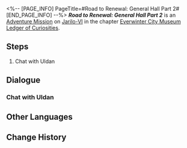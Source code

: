 <%-- [PAGE_INFO]
PageTitle=#Road to Renewal: General Hall Part 2#
[END_PAGE_INFO] --%>
{{Stub|Dialogue.}}
{{Mission Infobox
|id            = 8001242
|title         = 
|image         = <!--Mission Road to Renewal General Hall Part 2.png-->
|type          = Adventure
|event_name    = 
|chapter       = Everwinter City Museum Ledger of Curiosities
|requirements  = {{subst:void|<!--Unknown: {"Type":"Manual"}-->}}
|summary       = You have recovered all the exhibits in the General Hall. Curator Uldan expresses his gratitude and offers payment for your work.
|characters    = Happy Spectator; Stunned Spectator; Trailblazer; Uldan
|startLocation = [[Jarilo-VI]] - [[History and Culture Museum]]
|world         = Jarilo-VI
|area          = History and Culture Museum
|prev          = 
|next          = 
|rewards       = Stellar Jade*10; Lost Gold Fragment*5; Credit*10,000
}}
'''''Road to Renewal: General Hall Part 2''''' is an [[Adventure Mission]] on [[Jarilo-VI]] in the chapter [[Everwinter City Museum Ledger of Curiosities]].

==Steps==
# Chat with Uldan

<!--
==Gameplay Notes==

--><!--
==Trial Character==

-->
==Dialogue==
{{Stub Dialogue}}

===Chat with Uldan{{subst:void|<!--800124201-->}}===
{{Mission Description|type=adventure|location=History and Culture Museum|All the exhibits in the General Hall seems to have been collected. Uldan the curator has something to tell you regarding that.}}
{{Dialogue Start}}
:{{tx}}
{{Dialogue End}}

==Other Languages==
{{Other Languages
|en   = Road to Renewal: General Hall Part 2
|zhs  = 复兴历程•综合展馆•其二
|zht  = 復興歷程•綜合展館•其二
|ja   = 復興歴程・総合館・その2
|ko   = 부흥의 길•종합 전시관•2
|es   = Proceso de renovación: Sala General&nbsp;II
|fr   = Sur la route du renouveau&nbsp;: Galerie principale (partie&nbsp;2)
|ru   = Путь реконструкции: Главный зал II
|th   = เส้นทางสู่การฟื้นฟู: หอจัดแสดงทั่วไป 2
|vi   = Thời Kỳ Phục Hưng - Khu Trưng Bày Tổng Hợp 2
|de   = Pfad zur Erneuerung: Hauptausstellung (Teil 2)
|id   = Perjalanan Kebangkitan: Ruang Pameran Umum (Bagian 2)
|pt   = Estrada para a Renovação: Salão Geral Parte 2
}}

==Change History==
{{Change History|1.1}}
